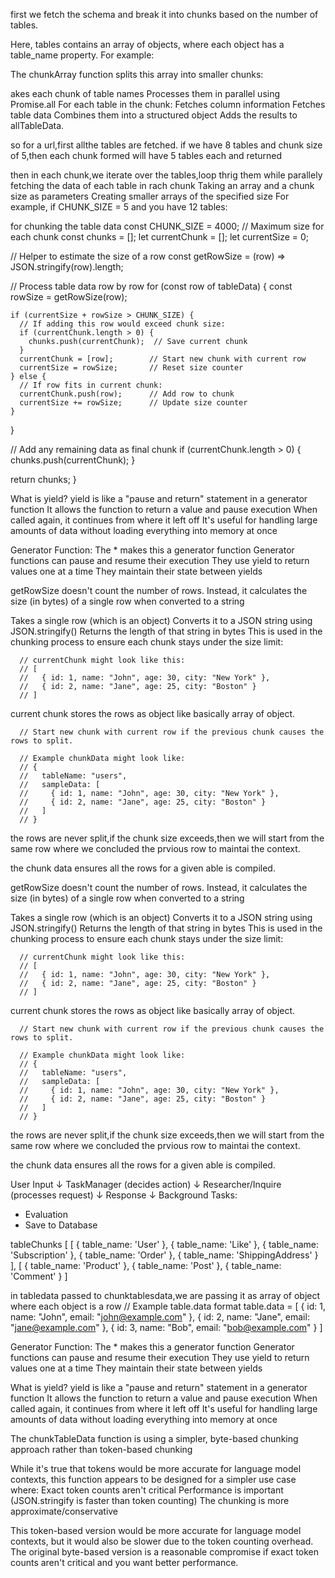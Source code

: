 first we fetch the schema and break it into chunks based on the number of tables.

Here, tables contains an array of objects, where each object has a table_name property. For example:


The chunkArray function splits this array into smaller chunks:

akes each chunk of table names
Processes them in parallel using Promise.all
For each table in the chunk:
Fetches column information
Fetches table data
Combines them into a structured object
Adds the results to allTableData.

so for a url,first allthe tables are fetched.
if we have 8 tables and chunk size of 5,then each chunk formed will have 5 tables each and returned

then in each chunk,we iterate over the tables,loop thrig them while parallely fetching the data of each table in rach chunk
Taking an array and a chunk size as parameters
Creating smaller arrays of the specified size
For example, if CHUNK_SIZE = 5 and you have 12 tables:

for chunking the table data
  const CHUNK_SIZE = 4000; // Maximum size for each chunk
  const chunks = [];
  let currentChunk = [];
  let currentSize = 0;
  
  // Helper to estimate the size of a row
  const getRowSize = (row) => JSON.stringify(row).length;
  
  // Process table data row by row
  for (const row of tableData) {
    const rowSize = getRowSize(row);
    
    if (currentSize + rowSize > CHUNK_SIZE) {
      // If adding this row would exceed chunk size:
      if (currentChunk.length > 0) {
        chunks.push(currentChunk);  // Save current chunk
      }
      currentChunk = [row];        // Start new chunk with current row
      currentSize = rowSize;       // Reset size counter
    } else {
      // If row fits in current chunk:
      currentChunk.push(row);      // Add row to chunk
      currentSize += rowSize;      // Update size counter
    }
  }
  
  // Add any remaining data as final chunk
  if (currentChunk.length > 0) {
    chunks.push(currentChunk);
  }
  
  return chunks;
}










What is yield?
yield is like a "pause and return" statement in a generator function
It allows the function to return a value and pause execution
When called again, it continues from where it left off
It's useful for handling large amounts of data without loading everything into memory at once

Generator Function:
The * makes this a generator function
Generator functions can pause and resume their execution
They use yield to return values one at a time
They maintain their state between yields







getRowSize doesn't count the number of rows. Instead, it calculates the size (in bytes) of a single row when converted to a string





Takes a single row (which is an object)
Converts it to a JSON string using JSON.stringify()
Returns the length of that string in bytes
This is used in the chunking process to ensure each chunk stays under the size limit:

      // currentChunk might look like this:
      // [
      //   { id: 1, name: "John", age: 30, city: "New York" },
      //   { id: 2, name: "Jane", age: 25, city: "Boston" }
      // ]

current chunk stores the rows as object like basically array of object.

      // Start new chunk with current row if the previous chunk causes the rows to split.

      // Example chunkData might look like:
      // {
      //   tableName: "users",
      //   sampleData: [
      //     { id: 1, name: "John", age: 30, city: "New York" },
      //     { id: 2, name: "Jane", age: 25, city: "Boston" }
      //   ]
      // }
the rows are never split,if the chunk size exceeds,then we will start from the same row where we concluded the prvious row to maintai the context.

the chunk data ensures all the rows for a given able is compiled.



getRowSize doesn't count the number of rows. Instead, it calculates the size (in bytes) of a single row when converted to a string

Takes a single row (which is an object)
Converts it to a JSON string using JSON.stringify()
Returns the length of that string in bytes
This is used in the chunking process to ensure each chunk stays under the size limit:

      // currentChunk might look like this:
      // [
      //   { id: 1, name: "John", age: 30, city: "New York" },
      //   { id: 2, name: "Jane", age: 25, city: "Boston" }
      // ]

current chunk stores the rows as object like basically array of object.

      // Start new chunk with current row if the previous chunk causes the rows to split.

      // Example chunkData might look like:
      // {
      //   tableName: "users",
      //   sampleData: [
      //     { id: 1, name: "John", age: 30, city: "New York" },
      //     { id: 2, name: "Jane", age: 25, city: "Boston" }
      //   ]
      // }
the rows are never split,if the chunk size exceeds,then we will start from the same row where we concluded the prvious row to maintai the context.

the chunk data ensures all the rows for a given able is compiled.

User Input
    ↓
TaskManager (decides action)
    ↓
Researcher/Inquire (processes request)
    ↓
Response
    ↓
Background Tasks:
  - Evaluation
  - Save to Database


  tableChunks [
  [
    { table_name: 'User' },
    { table_name: 'Like' },
    { table_name: 'Subscription' },
    { table_name: 'Order' },
    { table_name: 'ShippingAddress' }
  ],
  [
    { table_name: 'Product' },
    { table_name: 'Post' },
    { table_name: 'Comment' }
  ]

  in tabledata passed to chunktablesdata,we are passing it as array of object where each object is a row
// Example table.data format
table.data = [
  { id: 1, name: "John", email: "john@example.com" },
  { id: 2, name: "Jane", email: "jane@example.com" },
  { id: 3, name: "Bob", email: "bob@example.com" }
]

Generator Function:
The * makes this a generator function
Generator functions can pause and resume their execution
They use yield to return values one at a time
They maintain their state between yields


What is yield?
yield is like a "pause and return" statement in a generator function
It allows the function to return a value and pause execution
When called again, it continues from where it left off
It's useful for handling large amounts of data without loading everything into memory at once


The chunkTableData function is using a simpler, byte-based chunking approach rather than token-based chunking

While it's true that tokens would be more accurate for language model contexts, this function appears to be designed for a simpler use case where:
Exact token counts aren't critical
Performance is important (JSON.stringify is faster than token counting)
The chunking is more approximate/conservative

This token-based version would be more accurate for language model contexts, but it would also be slower due to the token counting overhead. The original byte-based version is a reasonable compromise if exact token counts aren't critical and you want better performance.